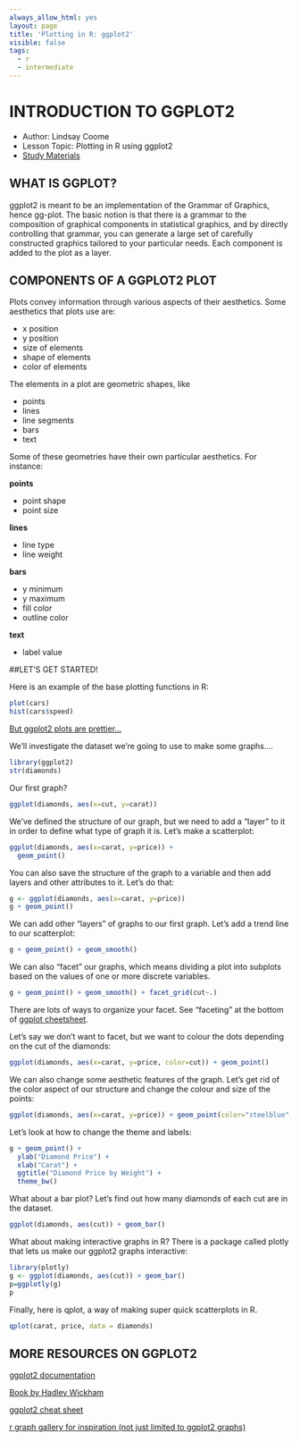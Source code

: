 ```yaml
---
always_allow_html: yes
layout: page
title: 'Plotting in R: ggplot2'
visible: false
tags:
  - r
  - intermediate
---
```


# INTRODUCTION TO GGPLOT2
* Author: Lindsay Coome
* Lesson Topic: Plotting in R using ggplot2
* [Study Materials](https://github.com/UofTCoders/studyGroup/tree/gh-pages/lessons/r/ggplot2)

## WHAT IS GGPLOT?
ggplot2 is meant to be an implementation of the Grammar of Graphics, hence gg-plot. The basic notion is that there is a grammar to the composition of graphical components in statistical graphics, and by directly controlling that grammar, you can generate a large set of carefully constructed graphics tailored to your particular needs. Each component is added to the plot as a layer.

## COMPONENTS OF A GGPLOT2 PLOT
Plots convey information through various aspects of their aesthetics. Some aesthetics that plots use are:

* x position
* y position
* size of elements
* shape of elements
* color of elements

The elements in a plot are geometric shapes, like

* points
* lines
* line segments
* bars
* text

Some of these geometries have their own particular aesthetics. For instance:

**points**

* point shape
* point size

**lines**

* line type
* line weight

**bars**

* y minimum
* y maximum
* fill color
* outline color

**text**

* label value

##LET'S GET STARTED!

Here is an example of the base plotting functions in R:
```r
plot(cars)
hist(cars$speed)
```

[But ggplot2 plots are prettier...](https://www.google.ca/search?q=ggplot2&client=safari&rls=en&source=lnms&tbm=isch&sa=X&ved=0ahUKEwisuv6V6IvSAhVk0oMKHTNkARkQ_AUICCgB&biw=1279&bih=621#tbm=isch&q=ggplot2+examples)

We'll investigate the dataset we're going to use to make some graphs....
```r
library(ggplot2)
str(diamonds)
```

Our first graph?
```r
ggplot(diamonds, aes(x=cut, y=carat))
```

We've defined the structure of our graph, but we need to add a "layer" to it in order to define what type of graph it is. Let's make a scatterplot:
```r
ggplot(diamonds, aes(x=carat, y=price)) + 
  geom_point()
```

You can also save the structure of the graph to a variable and then add layers and other attributes to it. Let's do that:
```r
g <- ggplot(diamonds, aes(x=carat, y=price))
g + geom_point()
```

We can add other "layers" of graphs to our first graph. Let's add a trend line to our scatterplot:
```r
g + geom_point() + geom_smooth() 
```

We can also "facet" our graphs, which means dividing a plot into subplots based on the values of one or more discrete variables.
```r
g + geom_point() + geom_smooth() + facet_grid(cut~.)
```

There are lots of ways to organize your facet. See "faceting" at the bottom of [ggplot cheetsheet](https://www.rstudio.com/wp-content/uploads/2015/03/ggplot2-cheatsheet.pdf).

Let's say we don't want to facet, but we want to colour the dots depending on the cut of the diamonds:
```r
ggplot(diamonds, aes(x=carat, y=price, color=cut)) + geom_point()
```

We can also change some aesthetic features of the graph. Let's get rid of the color aspect of our structure and change the colour and size of the points:
```r
ggplot(diamonds, aes(x=carat, y=price)) + geom_point(color="steelblue", size=4)
```

Let's look at how to change the theme and labels:

```r
g + geom_point() +
  ylab("Diamond Price") +
  xlab("Carat") +
  ggtitle("Diamond Price by Weight") +
  theme_bw()
```

What about a bar plot? Let's find out how many diamonds of each cut are in the dataset.
```r
ggplot(diamonds, aes(cut)) + geom_bar()
```

What about making interactive graphs in R?
There is a package called plotly that lets us make our ggplot2 graphs interactive:
```r
library(plotly)
g <- ggplot(diamonds, aes(cut)) + geom_bar()
p=ggplotly(g)
p
```

Finally, here is qplot, a way of making super quick scatterplots in R.
```r
qplot(carat, price, data = diamonds)
```

## MORE RESOURCES ON GGPLOT2
[ggplot2 documentation](http://had.co.nz/ggplot2/)

[Book by Hadley Wickham](https://www.amazon.com/ggplot2-Elegant-Graphics-Data-Analysis/dp/0387981403)

[ggplot2 cheat sheet](https://www.rstudio.com/wp-content/uploads/2015/03/ggplot2-cheatsheet.pdf)

[r graph gallery for inspiration (not just limited to ggplot2 graphs)](http://www.r-graph-gallery.com/all-graphs/)
